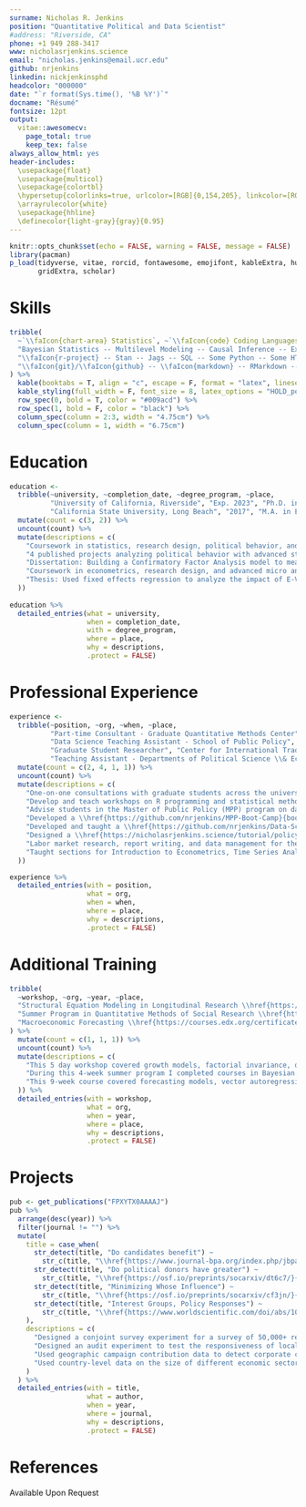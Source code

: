 ```yaml
---
surname: Nicholas R. Jenkins
position: "Quantitative Political and Data Scientist"
#address: "Riverside, CA"
phone: +1 949 288-3417
www: nicholasrjenkins.science
email: "nicholas.jenkins@email.ucr.edu"
github: nrjenkins
linkedin: nickjenkinsphd
headcolor: "000000"
date: "`r format(Sys.time(), '%B %Y')`"
docname: "Résumé"
fontsize: 12pt
output: 
  vitae::awesomecv:
    page_total: true
    keep_tex: false
always_allow_html: yes
header-includes:
  \usepackage{float}
  \usepackage{multicol}
  \usepackage{colortbl}
  \hypersetup{colorlinks=true, urlcolor=[RGB]{0,154,205}, linkcolor=[RGB]{0,154,205}}
  \arrayrulecolor{white}
  \usepackage{hhline}
  \definecolor{light-gray}{gray}{0.95}
---
```


```r
knitr::opts_chunk$set(echo = FALSE, warning = FALSE, message = FALSE)
library(pacman)
p_load(tidyverse, vitae, rorcid, fontawesome, emojifont, kableExtra, huxtable,
       gridExtra, scholar)
```

# \faIcon{cogs} Skills

```r
tribble(
  ~`\\faIcon{chart-area} Statistics`, ~`\\faIcon{code} Coding Languages`, ~`\\faIcon{tools} Other`,
  "Bayesian Statistics -- Multilevel Modeling -- Causal Inference -- Experimental Design -- Time Series Analysis -- Generalized Linear Models -- Text Analysis",
  "\\faIcon{r-project} -- Stan -- Jags -- SQL -- Some Python -- Some HTML",
  "\\faIcon{git}/\\faIcon{github} -- \\faIcon{markdown} -- RMarkdown -- Jupyter Notebooks -- \\LaTeX"
) %>% 
  kable(booktabs = T, align = "c", escape = F, format = "latex", linesep = "") %>% 
  kable_styling(full_width = F, font_size = 8, latex_options = "HOLD_position") %>% 
  row_spec(0, bold = T, color = "#009acd") %>% 
  row_spec(1, bold = F, color = "black") %>% 
  column_spec(column = 2:3, width = "4.75cm") %>% 
  column_spec(column = 1, width = "6.75cm")
```

# \faIcon{graduation-cap} Education

```r
education <-
  tribble(~university, ~completion_date, ~degree_program, ~place,
          "University of California, Riverside", "Exp. 2023", "Ph.D. in Political Science", "Riverside, CA",
          "California State University, Long Beach", "2017", "M.A. in Economics", "Long Beach, CA") %>%
  mutate(count = c(3, 2)) %>% 
  uncount(count) %>% 
  mutate(descriptions = c(
    "Coursework in statistics, research design, political behavior, and political economy.",
    "4 published projects analyzing political behavior with advanced statistical modeling (see projects section below).",
    "Dissertation: Building a Confirmatory Factor Analysis model to measure congressional committee issue concentration and develop a theory of interest group influence in the policymaking process. Used data on 16 years of campaign finance records to test my theory.",
    "Coursework in econometrics, research design, and advanced micro and macoeconomic theory.",
    "Thesis: Used fixed effects regression to analyze the impact of E-Verify laws on wage and employment rates across the U.S."
  ))
  
education %>% 
  detailed_entries(what = university,
                   when = completion_date,
                   with = degree_program,
                   where = place,
                   why = descriptions,
                   .protect = FALSE)
```

# \faIcon{briefcase} Professional Experience

```r
experience <- 
  tribble(~position, ~org, ~when, ~place,
          "Part-time Consultant - Graduate Quantitative Methods Center", "University of California, Riverside", "10/2021 -- Present", "Riverside, CA",
          "Data Science Teaching Assistant - School of Public Policy", "University of California, Riverside", "03/2020 -- Present", "Riverside, CA",
          "Graduate Student Researcher", "Center for International Trade and Transportation", "05/2017 -- 09/2017", "Long Beach, CA",
          "Teaching Assistant - Departments of Political Science \\& Economics", "California State University, Long Beach \\& University of California, Riverside", "08/2015 -- Present", "Long Beach \\& Riverside, CA") %>% 
  mutate(count = c(2, 4, 1, 1)) %>% 
  uncount(count) %>% 
  mutate(descriptions = c(
    "One-on-one consultations with graduate students across the university to help with statistics, statistical software, data wrangling, and data visualization.",
    "Develop and teach workshops on R programming and statistical methods. Developed workshops include \\href{https://nicholasrjenkins.science/tutorial/bda_in_r/bayes_with_brms/}{Intro to Bayesian Data Analysis}, \\href{https://nicholasrjenkins.science/tutorial/glms/}{Generalized Linear Models}, Git and GitHub for Collaboration and Open Science, Time Series Analysis, and Data Visualization with ggplot.",
    "Advise students in the Master of Public Policy (MPP) program on data collection, cleaning, visualization, and analysis for their capstone projects.",
    "Developed a \\href{https://github.com/nrjenkins/MPP-Boot-Camp}{boot camp workshop} introducing incoming MPP students to the basics of working with data in R.",
    "Developed and taught a \\href{https://github.com/nrjenkins/Data-Science-Workshop}{data science workshop} for second-year MPP students introducing them to the data science process.",
    "Designed a \\href{https://nicholasrjenkins.science/tutorial/policy-eval/}{policy evaluation project} for the policy analysis class that guides students through the process of data cleaning, data visualization, mapping, descriptive analysis, and causal modeling techniques for analyzing the impact of public policies.",
    "Labor market research, report writing, and data management for the center’s transportation and labor market research projects.",
    "Taught sections for Introduction to Econometrics, Time Series Analysis, Economic Statistics, Policy Evaluation, Theory and Methodology of Political Science, Politics and Economic Policy, and American Politics."
  ))

experience %>% 
  detailed_entries(with = position,
                   what = org,
                   when = when,
                   where = place,
                   why = descriptions,
                   .protect = FALSE)
```


# \faIcon{chart-bar} Additional Training

```r
tribble(
  ~workshop, ~org, ~year, ~place,
  "Structural Equation Modeling in Longitudinal Research \\href{https://nrjenkins.github.io/files/docs/cv/APA_ATI_Completion_Certificate.pdf}{\\faIcon{file-contract}}", "Longitudinal Research Institute", 2020, "Online",
  "Summer Program in Quantitative Methods of Social Research \\href{https://nrjenkins.github.io/files/docs/cv/ICPSR_Participation_Verification.pdf}{\\faIcon{file-contract}}", "Inter-university Consortium for Political and Social Research (ICPSR)", 2018, "Ann Arbor, MI",
  "Macroeconomic Forecasting \\href{https://courses.edx.org/certificates/d1ac1a8d2755457a9651b9dad73c2602}{\\faIcon{file-contract}}", "International Monetary Fund (IMF) Institute for Capacity Development", 2017, "Online",
) %>% 
  mutate(count = c(1, 1, 1)) %>% 
  uncount(count) %>% 
  mutate(descriptions = c(
    "This 5 day workshop covered growth models, factorial invariance, dealing with incomplete data, growth mixture models, ordinal outcomes, and latent change score models.",
    "During this 4-week summer program I completed courses in Bayesian Modeling for the Social Sciences, Multilevel Models, and advanced mathematics.",
    "This 9-week course covered forecasting models, vector autoregressions, and vector error correction models."
  )) %>% 
  detailed_entries(with = workshop,
                   what = org,
                   when = year,
                   where = place,
                   why = descriptions,
                   .protect = FALSE)
```


# \faIcon{file-alt} Projects

```r
pub <- get_publications("FPXYTX0AAAAJ")
pub %>% 
  arrange(desc(year)) %>% 
  filter(journal != "") %>% 
  mutate(
    title = case_when(
      str_detect(title, "Do candidates benefit") ~ 
        str_c(title, "\\href{https://www.journal-bpa.org/index.php/jbpa/article/view/111}{\\faIcon[regular]{file-pdf}} \\href{https://github.com/nrjenkins/PACs-and-Perceptions/tree/main}{\\faIcon{github}}", sep = " "),
      str_detect(title, "Do political donors have greater") ~ 
        str_c(title, "\\href{https://osf.io/preprints/socarxiv/dt6c7/}{\\faIcon[regular]{file-pdf}} \\href{https://dataverse.harvard.edu/dataset.xhtml?persistentId=doi:10.7910/DVN/SGCWGY}{\\faIcon{database}}", sep = " "),
      str_detect(title, "Minimizing Whose Influence") ~ 
        str_c(title, "\\href{https://osf.io/preprints/socarxiv/cf3jn/}{\\faIcon[regular]{file-pdf}} \\href{https://github.com/nrjenkins/PACs-and-Small-dollar-Donations}{\\faIcon{github}}", sep = " "),
      str_detect(title, "Interest Groups, Policy Responses") ~ 
        str_c(title, "\\href{https://www.worldscientific.com/doi/abs/10.1142/S1793993319500108}{\\faIcon[regular]{file-pdf}}", sep = " ")
    ),
    descriptions = c(
      "Designed a conjoint survey experiment for a survey of 50,000+ respondents (the \\href{https://cces.gov.harvard.edu}{Cooperative Election Study}) to test how accepting or refusing PAC contributions affects respondents' evaluation of candidates.",
      "Designed an audit experiment to test the responsiveness of local government officials in municipalities across 5 states to information requests from donors and non-donors.",
      "Used geographic campaign contribution data to detect corporate contributions to candidates made from within and outside the candidate's district and both Dirichlet and Zero-Inflated Gamma multilevel regression to see how anti-corporate PAC pledges affect corporate giving.",
      "Used country-level data on the size of different economic sectors and government responses to interest rate shocks to examine if interest groups affect whether governments respond to shocks by defending the exchange rate or maintaing full employment."
    )
  ) %>% 
  detailed_entries(with = title,
                   what = author,
                   when = year,
                   where = journal,
                   why = descriptions,
                   .protect = FALSE)
```


# \faIcon{comment} References

\footnotesize

Available Upon Request